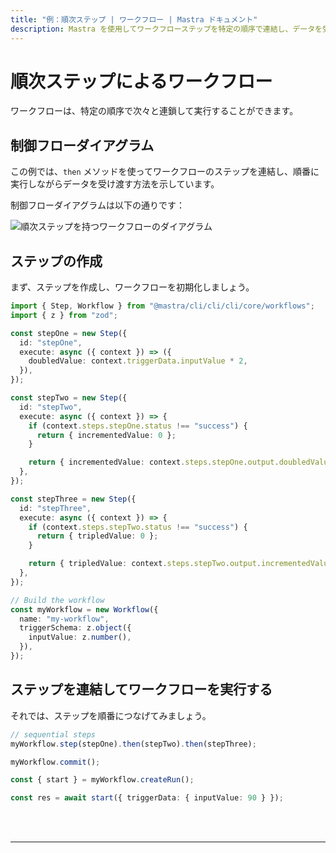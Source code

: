 ```yaml
---
title: "例：順次ステップ | ワークフロー | Mastra ドキュメント"
description: Mastra を使用してワークフローステップを特定の順序で連結し、データを受け渡す例。
---
```



# 順次ステップによるワークフロー

ワークフローは、特定の順序で次々と連鎖して実行することができます。

## 制御フローダイアグラム

この例では、`then` メソッドを使ってワークフローのステップを連結し、順番に実行しながらデータを受け渡す方法を示しています。

制御フローダイアグラムは以下の通りです：

<img
  src="/sequential-chains.png"
  alt="順次ステップを持つワークフローのダイアグラム"
  width={600}
/>

## ステップの作成

まず、ステップを作成し、ワークフローを初期化しましょう。

```ts showLineNumbers copy
import { Step, Workflow } from "@mastra/cli/cli/cli/core/workflows";
import { z } from "zod";

const stepOne = new Step({
  id: "stepOne",
  execute: async ({ context }) => ({
    doubledValue: context.triggerData.inputValue * 2,
  }),
});

const stepTwo = new Step({
  id: "stepTwo",
  execute: async ({ context }) => {
    if (context.steps.stepOne.status !== "success") {
      return { incrementedValue: 0 };
    }

    return { incrementedValue: context.steps.stepOne.output.doubledValue + 1 };
  },
});

const stepThree = new Step({
  id: "stepThree",
  execute: async ({ context }) => {
    if (context.steps.stepTwo.status !== "success") {
      return { tripledValue: 0 };
    }

    return { tripledValue: context.steps.stepTwo.output.incrementedValue * 3 };
  },
});

// Build the workflow
const myWorkflow = new Workflow({
  name: "my-workflow",
  triggerSchema: z.object({
    inputValue: z.number(),
  }),
});
```

## ステップを連結してワークフローを実行する

それでは、ステップを順番につなげてみましょう。

```ts showLineNumbers copy
// sequential steps
myWorkflow.step(stepOne).then(stepTwo).then(stepThree);

myWorkflow.commit();

const { start } = myWorkflow.createRun();

const res = await start({ triggerData: { inputValue: 90 } });
```

<br />
<br />
<hr className="dark:border-[#404040] border-gray-300" />
<br />
<br />
<GithubLink
  link={
    "https://github.com/@@mastra/cli/cli/cli-ai/@@mastra/cli/cli/cli/blob/main/examples/basics/workflows/workflow-with-sequential-steps"
  }
/>
